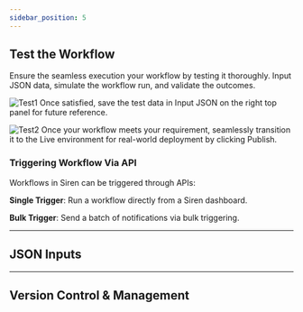 ```yaml
---
sidebar_position: 5
---
```


## Test the Workflow

Ensure the seamless execution your workflow by testing it thoroughly. Input JSON data, simulate the workflow run, and validate the outcomes.

![Test1](../Images/Workflow/testWorkflow.png)
Once satisfied, save the test data in Input JSON on the right top panel for future reference.

![Test2](../Images/Workflow/adv-workflow-publish.png)
Once your workflow meets your requirement, seamlessly transition it to the Live environment for real-world deployment by clicking Publish.

### Triggering Workflow Via API

Workflows in Siren can be triggered through APIs:

**Single Trigger**: Run a workflow directly from a Siren dashboard.

**Bulk Trigger**: Send a batch of notifications via bulk triggering.

---
## JSON Inputs


---
## Version Control & Management